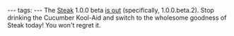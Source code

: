 ---
tags:
---
The [[Steak]] 1.0.0 beta [http://groups.google.com/group/steakrb/browse_thread/thread/6dcee90fd22d5b38 is out] (specifically, 1.0.0.beta.2). Stop drinking the Cucumber Kool-Aid and switch to the wholesome goodness of Steak today! You won't regret it.
